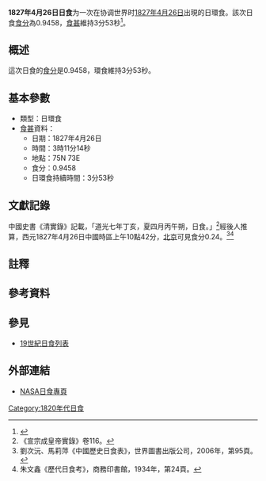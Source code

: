 {{Infobox Solar eclipse
| Year        = 1827
| Month       = 4
| Day         = 26
| Type        = 日環食
| Image       = SE1827Apr26A.gif
| Image size  = 200px
| Image intro = 1827年4月26日日環食路徑圖
  <!--   日食資料   -->
| Gamma       = 0.9316
| Mag         = 0.9458
| Saros       = [[日食沙羅週期116|116]]
| Saros total = 
| Saros seq   = 
  <!--     食甚     -->
| Duration    = 3分53秒
| Location    = 
| Coords      = 
| Width       = 559公里
  <!--   開始時間   -->
| Partial     = 
| Start type  = 
| Centre      = 
| Greatest    = 03:11:14
  <!--     倒數     -->
| hour        = 03
| minute      = 11
| second      = 14
| Duration_s  = 
}}
'''1827年4月26日日食'''为一次在协调世界时[[1827年|1827年]][[4月26日|4月26日]]出現的日環食。該次日食[[食分|食分]]為0.9458，[[食甚|食甚]]維持3分53秒<ref name="nasa_catalog_list">{{cite web |url=http://eclipse.gsfc.nasa.gov/SEcat5/SE1801-1900.html |title=Catalog of Solar Eclipses: 1801 to 1900 |language=en |publisher=[[NASA|NASA]] |accessdate=2009-07-26 |archiveurl=https://web.archive.org/web/20150112204733/http://eclipse.gsfc.nasa.gov/SEcat5/SE1801-1900.html |archivedate=2015-01-12 |deadurl=no }}</ref>。

== 概述 ==
這次日食的[[食分|食分]]是0.9458，環食維持3分53秒。

== 基本參數 ==
{{NoteUTC}}
* 類型：日環食
*[[食甚|食甚]]資料：
** 日期：1827年4月26日
** 時間：3時11分14秒 
** 地點：75N 73E
** 食分：0.9458
** 日環食持續時間：3分53秒

== 文獻記錄 ==
中國史書《清實錄》記載，「道光七年丁亥，夏四月丙午朔，日食。」<ref>《宣宗成皇帝實錄》卷116。</ref>經後人推算，西元1827年4月26日中國時區上午10點42分，[[北京|北京]]可見食分0.24。<ref>劉次沅、馬莉萍《中國歷史日食表》，世界圖書出版公司，2006年，第95頁。</ref><ref>朱文鑫《歷代日食考》，商務印書館，1934年，第24頁。</ref>

== 註釋 ==
{{NoteFoot}}

== 參考資料 ==
{{reflist}}

== 參見 ==
{{日食主題}}
* [[19世紀日食列表|19世紀日食列表]]

== 外部連結 ==
* [http://eclipse.gsfc.nasa.gov/solar.html NASA日食專頁]{{Wayback|url=http://eclipse.gsfc.nasa.gov/solar.html |date=20190108200537 }}{{en icon}}

{{日食}}

[[Category:1820年代日食|Category:1820年代日食]]

{{Eclipse-stub}}
